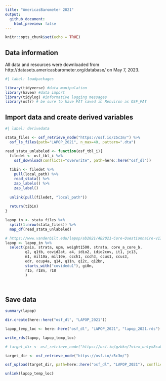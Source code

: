 ```yaml
---
title: "AmericasBarometer 2021"
output: 
  github_document:
    html_preview: false
---
```


```r
knitr::opts_chunk$set(echo = TRUE)
```

## Data information

All data and resources were downloaded from http://datasets.americasbarometer.org/database/ on May 7, 2023.

```r
#| label: loadpackages

library(tidyverse) #data manipulation
library(haven) #data import
library(tidylog) #informative logging messages
library(osfr) # be sure to have PAT saved in Renviron as OSF_PAT
```

## Import data and create derived variables

```r
#| label: derivedata

stata_files <- osf_retrieve_node("https://osf.io/z5c3m/") %>%
  osf_ls_files(path="LAPOP_2021", n_max=40, pattern=".dta")

read_stata_unlabeled <- function(osf_tbl_i){
  filedet <- osf_tbl_i %>%
    osf_download(conflicts="overwrite", path=here::here("osf_dl"))
  
  tibin <- filedet %>%
    pull(local_path) %>%
    read_stata() %>%
    zap_labels() %>%
    zap_label()
  
  unlink(pull(filedet, "local_path"))
  
  return(tibin)
}

lapop_in <- stata_files %>% 
  split(1:nrow(stata_files)) %>%
  map_df(read_stata_unlabeled)

# https://www.vanderbilt.edu/lapop/ab2021/AB2021-Core-Questionnaire-v17.5-Eng-210514-W-v2.pdf 
lapop <- lapop_in %>%
  select(pais, strata, upm, weight1500, strata, core_a_core_b,
         q2, q1tb, covid2at, a4, idio2, idio2cov, it1, jc13,
         m1, mil10a, mil10e, ccch1, ccch3, ccus1, ccus3,
         edr, ocup4a, q14, q11n, q12c, q12bn,
         starts_with("covidedu1"), gi0n,
         r15, r18n, r18
         ) 

 
```



## Save data

```r

summary(lapop)

dir.create(here::here("osf_dl", "LAPOP_2021"))

lapop_temp_loc <- here::here("osf_dl", "LAPOP_2021", "lapop_2021.rds")

write_rds(lapop, lapop_temp_loc)

# target_dir <- osf_retrieve_node("https://osf.io/gzbkn/?view_only=8ca80573293b4e12b7f934a0f742b957") 

target_dir <- osf_retrieve_node("https://osf.io/z5c3m/")

osf_upload(target_dir, path=here::here("osf_dl", "LAPOP_2021"), conflicts="overwrite")

unlink(lapop_temp_loc)
```

